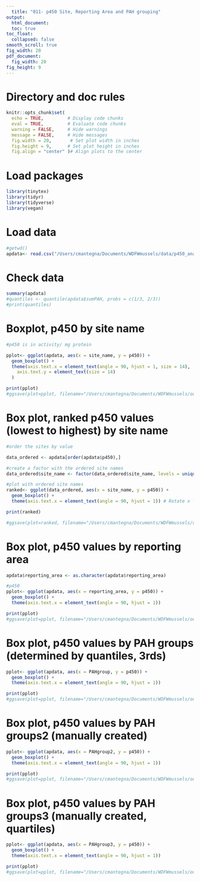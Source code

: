 ```yaml
---
  title: "011- p450 Site, Reporting Area and PAH grouping"
output:
  html_document: 
  toc: true
toc_float:
  collapsed: false
smooth_scroll: true
fig_width: 20
pdf_document: 
  fig_width: 20
fig_height: 9
---
```

  
# Directory and doc rules

```r

knitr::opts_chunk$set(
  echo = TRUE,         # Display code chunks
  eval = TRUE,         # Evaluate code chunks
  warning = FALSE,     # Hide warnings
  message = FALSE,     # Hide messages
  fig.width = 20,       # Set plot width in inches
  fig.height = 9,      # Set plot height in inches
  fig.align = "center" )# Align plots to the center

```

# Load packages

```r

library(tinytex)
library(tidyr)
library(tidyverse)
library(vegan)

```

# Load data

```r

#getwd()
apdata<- read.csv("/Users/cmantegna/Documents/WDFWmussels/data/p450_analytes.csv")

```

# Check data

```r

summary(apdata)
#quantiles <- quantile(apdata$sumPAH, probs = c(1/3, 2/3))
#print(quantiles)
```

# Boxplot, p450 by site name

```r
#p450 is in activity/ mg protein

pplot<- ggplot(apdata, aes(x = site_name, y = p450)) +
  geom_boxplot() +
  theme(axis.text.x = element_text(angle = 90, hjust = 1, size = 14),  
    axis.text.y = element_text(size = 14) 
  )

print(pplot)
#ggsave(plot=pplot, filename="/Users/cmantegna/Documents/WDFWmussels/output/figures/p450boxplotSITE.png", width=20, height=9)
```

# Box plot, ranked p450 values (lowest to highest) by site name
```r

#order the sites by value

data_ordered <- apdata[order(apdata$p450),]

#create a factor with the ordered site names
data_ordered$site_name <- factor(data_ordered$site_name, levels = unique(data_ordered$site_name))

#plot with ordered site names
ranked<- ggplot(data_ordered, aes(x = site_name, y = p450)) +
  geom_boxplot() +
  theme(axis.text.x = element_text(angle = 90, hjust = 1)) # Rotate x labels if needed

print(ranked)

#ggsave(plot=ranked, filename="/Users/cmantegna/Documents/WDFWmussels/output/figures/p450boxplotSITEranked.png", width=20, height=9)
```

# Box plot, p450 values by reporting area
```r

apdata$reporting_area <- as.character(apdata$reporting_area)

#p450
pplot<- ggplot(apdata, aes(x = reporting_area, y = p450)) +
  geom_boxplot() +
  theme(axis.text.x = element_text(angle = 90, hjust = 1)) 

print(pplot)
#ggsave(plot=pplot, filename="/Users/cmantegna/Documents/WDFWmussels/output/figures/p450boxplotRA.png", width=20, height=9)

```

# Box plot, p450 values by PAH groups (determined by quantiles, 3rds)
```r

pplot<- ggplot(apdata, aes(x = PAHgroup, y = p450)) +
  geom_boxplot() +
  theme(axis.text.x = element_text(angle = 90, hjust = 1)) 

print(pplot)
#ggsave(plot=pplot, filename="/Users/cmantegna/Documents/WDFWmussels/output/figures/p450boxplotRA.png", width=20, height=9)

```

# Box plot, p450 values by PAH groups2 (manually created)
```r

pplot<- ggplot(apdata, aes(x = PAHgroup2, y = p450)) +
  geom_boxplot() +
  theme(axis.text.x = element_text(angle = 90, hjust = 1)) 

print(pplot)
#ggsave(plot=pplot, filename="/Users/cmantegna/Documents/WDFWmussels/output/figures/p450boxplotRA.png", width=20, height=9)

```

# Box plot, p450 values by PAH groups3 (manually created, quartiles)
```r

pplot<- ggplot(apdata, aes(x = PAHgroup3, y = p450)) +
  geom_boxplot() +
  theme(axis.text.x = element_text(angle = 90, hjust = 1)) 

print(pplot)
#ggsave(plot=pplot, filename="/Users/cmantegna/Documents/WDFWmussels/output/figures/p450boxplotRA.png", width=20, height=9)

```
